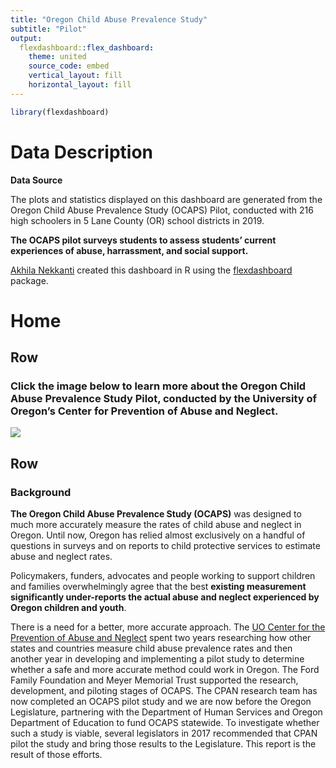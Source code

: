 ```yaml
---
title: "Oregon Child Abuse Prevalence Study"
subtitle: "Pilot"
output: 
  flexdashboard::flex_dashboard:
    theme: united
    source_code: embed
    vertical_layout: fill
    horizontal_layout: fill
---
```



<style type="text/css">

.chart-title {  /* chart_title  */
   font-size: 15px;
   font-family: font-family: 'Sen', sans-serif;

</style>


```r
library(flexdashboard)
```

Data Description {.sidebar}
=============================

**Data Source**

The plots and statistics displayed on this dashboard are generated from the Oregon Child Abuse Prevalence Study (OCAPS) Pilot, conducted with 216 high schoolers in 5 Lane County (OR) school districts in 2019.

**The OCAPS pilot surveys students to assess students' current experiences of abuse, harrassment, and social support.**

[Akhila Nekkanti](https://ctn.uoregon.edu/profile/akhilan) created this dashboard in R using the [flexdashboard](https://rmarkdown.rstudio.com/flexdashboard/index.html) package.

Home {data-orientation=rows} 
=========================


Row 
----------------------------------------------

### Click the image below to learn more about the Oregon Child Abuse Prevalence Study Pilot, conducted by the University of Oregon's Center for Prevention of Abuse and Neglect. {.no-title}

[![](https://90by30.com/sites/90by30.com/files/uploads/Facebook%20-%20Know%20More.png)](https://90by30.com/sites/90by30.com/files/resources/OCAPS%20Pilot%2010%20page%20Research%20Summary.pdf){target="_blank"}



Row {data-height=650}
-------------------------------
### Background

**The Oregon Child Abuse Prevalence Study (OCAPS)** was designed to much more accurately measure the rates of child abuse and neglect in Oregon. Until now, Oregon has relied almost exclusively on a handful of questions in surveys and on reports to child protective services to estimate abuse and neglect rates.

Policymakers, funders, advocates and people working to support children and families overwhelmingly agree that the best **existing measurement significantly under-reports the actual abuse and neglect experienced by Oregon children and youth**. 

There is a need for a better, more accurate approach. The [UO Center for the Prevention of Abuse and Neglect](https://90by30.com/who-we-are/center-prevention-abuse-and-neglect) spent two years researching how other states and countries measure child abuse prevalence rates and then another year in developing and implementing a pilot study to determine whether a safe and more accurate method could work in Oregon. The Ford Family Foundation and Meyer Memorial Trust supported the research, development, and piloting stages of OCAPS. The CPAN research team has now completed an OCAPS pilot study and we are now before the Oregon Legislature, partnering with the Department of Human Services and Oregon Department of Education to fund OCAPS statewide. To investigate whether such a study is viable, several legislators in 2017 recommended that CPAN pilot the study and bring those results to the Legislature. This report is the result of those efforts. 
